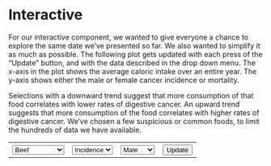 # Interactive

For our interactive component, we wanted to give everyone a chance to explore the same date we've presented so far. We also wanted to simplify it as much as possible. The following plot gets updated with each press of the "Update" button, and with the data described in the drop down menu. The x-axis in the plot shows the average caloric intake over an entire year. The y-axis shows either the male or female cancer incidence or mortality.

Selections with a downward trend suggest that more consumption of that food correlates with lower rates of digestive cancer. An upward trend suggests that more consumption of the food correlates with higher rates of digestive cancer. We've chosen a few suspicious or common foods, to limit the hundreds of data we have available.

<!-- load d3 v6 -->
<script src="https://d3js.org/d3.v6.min.js"></script>

<!-- select food, incidence, mortality and update plot -->
<table><tr>
  <th><select name="selectFood" id="selectFood">
    <option value="beef">Beef</option>
    <option value="wholeMilk">Whole Milk</option>
    <option value="peanuts">Peanuts</option>
    <option value="apples">Apples</option>
    <option value="whiteWholeFlour">Flour</option>
    <option value="carrots">Carrots</option>
    <option value="cabbage">Cabbage</option>
    <option value="chicken">Chicken</option>
    <option value="potatoes">Potatoes</option>
    <option value="orangeJuice">Orange Juice</option>
    <option value="cornSyrup">Corn Syrup</option>
  </select></th>
  <th><select name="selectCancer" id="selectCancer">
    <option value="incidence">Incidence</option>
    <option value="mortality">Mortality</option>
  </select></th>
  <th><select name="selectSex" id="selectSex">
    <option value="male">Male</option>
    <option value="female">Female</option>
  </select></th>
  <th><button type="button" id="update">Update</button></th>
</tr></table>

<!-- div container for plot -->
<div id="plot"></div>

<!-- initialize data and plot elements -->
<script>
  var t = 1500;
  var base_url = "https://raw.githubusercontent.com/cpaynerogers/food-digestive-cancer";
  var data_path = "/master/resources/processed_data/";

  // row converters
  var foodConverter = function(d) {
    if (parseInt(d["Year"]) > 1999) {
      return {
        year: parseFloat(d["Year"]),
        wholeMilk: parseFloat(d["Whole Milk"]),
        twoPercentMilk: parseFloat(d["2% Milk"]),
        onePercentMilk: parseFloat(d["1% Milk"]),
        skimMilk: parseFloat(d["Skim Milk"]),
        wholeFlavoredMilk: parseFloat(d["Whole Flavored Milk"]),
        lowFatFlavored: parseFloat(d["Low Fat Flavored"]),
        butermilk: parseFloat(d["Buttermilk"]),
        yogurt: parseFloat(d["Yogurt"]),
        americanCheese: parseFloat(d["American Cheese"]),
        otherAmericanCheese: parseFloat(d["Other American Cheese"]),
        provolone: parseFloat(d["Provolone"]),
        romano: parseFloat(d["Romano"]),
        parmesan: parseFloat(d["Parmesan"]),
        mozzarella: parseFloat(d["Mozzarella"]),
        ricotta: parseFloat(d["Ricotta"]),
        otherItalianCheese: parseFloat(d["Other Italian Cheese"]),
        swiss: parseFloat(d["Swiss"]),
        brick: parseFloat(d["Brick"]),
        muenster: parseFloat(d["Muenster"]),
        blueCheese: parseFloat(d["Blue Cheese"]),
        otherMiscCheese: parseFloat(d["Other Misc Cheese"]),
        cottageCheese: parseFloat(d["Cottage Cheese"]),
        lowfatCottageCheese: parseFloat(d["Lowfat Cottage Cheese"]),
        iceCream: parseFloat(d["Ice Cream"]),
        losfatIceCream: parseFloat(d["Lowfat Ice Cream"]),
        otherFrozenDairy: parseFloat(d["Other Frozen Dairy"]),
        cannedMilk: parseFloat(d["Canned Milk"]),
        bulkCannedMilk: parseFloat(d["Bulk Canned Milk"]),
        skimCannedMilk: parseFloat(d["Skim Canned Milk"]),
        wholeDryMilk: parseFloat(d["Whole Dry Milk"]),
        nonfatDryMilk: parseFloat(d["Nonfat Dry Milk"]),
        dryButtermilk: parseFloat(d["Dry Buttermilk"]),
        halfAndHalf: parseFloat(d["Half and Half"]),
        eggnog: parseFloat(d["Eggnog"]),
        creamProducts: parseFloat(d["Cream Products"]),
        butter: parseFloat(d["Butter"]),
        margarine: parseFloat(d["Margarine"]),
        lard: parseFloat(d["Lard"]),
        beefTallow: parseFloat(d["Beef Tallow"]),
        shortening: parseFloat(d["Shortening"]),
        saladCookingOils: parseFloat(d["Salad, Cooking Oils"]),
        otherAddedFats: parseFloat(d["Other Added Fats"]),
        lightCream: parseFloat(d["Light Cream"]),
        halfAndHalf: parseFloat(d["Half and Half"]),
        heavyCream: parseFloat(d["Heavy Cream"]),
        sourCream: parseFloat(d["Sour Cream"]),
        creamCheese: parseFloat(d["Cream Cheese"]),
        eggnog: parseFloat(d["Eggnog"]),
        oranges: parseFloat(d["Oranges"]),
        tangerines: parseFloat(d["Tangerines"]),
        grapefruit: parseFloat(d["Grapefruit"]),
        lemons: parseFloat(d["Lemons"]),
        limes: parseFloat(d["Limes"]),
        apples: parseFloat(d["Apples"]),
        apricots: parseFloat(d["Apricots"]),
        avocados: parseFloat(d["Avocados"]),
        bananas: parseFloat(d["Bananas"]),
        blueberries: parseFloat(d["Blueberries"]),
        cantaloupe: parseFloat(d["Cantaloupe"]),
        cherries: parseFloat(d["Cherries"]),
        cranberries: parseFloat(d["Cranberries"]),
        grapes: parseFloat(d["Grapes"]),
        honeydewMelons: parseFloat(d["Honeydew Melons"]),
        kiwi: parseFloat(d["Kiwi"]),
        mangoes: parseFloat(d["Mangoes"]),
        peaches: parseFloat(d["Peaches"]),
        pears: parseFloat(d["Pears"]),
        pineapple: parseFloat(d["Pineapple"]),
        papayas: parseFloat(d["Papayas"]),
        plums: parseFloat(d["Plums"]),
        raspberries: parseFloat(d["Raspberries"]),
        strawberries: parseFloat(d["Strawberries"]),
        watermelon: parseFloat(d["Watermelon"]),
        cannedApples: parseFloat(d["Canned Apples"]),
        cannedApricots: parseFloat(d["Canned Apricots"]),
        cannedCherries: parseFloat(d["Canned Cherries"]),
        cannedOlives: parseFloat(d["Canned Olives"]),
        cannedPeaches: parseFloat(d["Canned Peaches"]),
        cannedPears: parseFloat(d["Canned Pears"]),
        cannedPineapple: parseFloat(d["Canned Pineapple"]),
        cannedPlum: parseFloat(d["Canned Plum"]),
        frozenBlackberries: parseFloat(d["Frozen Blackberries"]),
        frozenBlueberries: parseFloat(d["Frozen Blueberries"]),
        frozenRaspberries: parseFloat(d["Frozen Raspberries"]),
        frozenStrawberries: parseFloat(d["Frozen Strawberries"]),
        otherFrozenBerries: parseFloat(d["Other Frozen Berries"]),
        frozenApples: parseFloat(d["Frozen Apples"]),
        frozenApricots: parseFloat(d["Frozen Apricots"]),
        frozenCherries: parseFloat(d["Frozen Cherries"]),
        frozenPeaches: parseFloat(d["Frozen Peaches"]),
        frozenPlumsAndPrunes: parseFloat(d["Frozen Plums and Prunes"]),
        otherFrozenFruits: parseFloat(d["Other Frozen Fruits"]),
        driedApples: parseFloat(d["Dried Apples"]),
        driedApricots: parseFloat(d["Dried Apricots"]),
        driedDates: parseFloat(d["Dried Dates"]),
        driedFigs: parseFloat(d["Dried Figs"]),
        driedPeaches: parseFloat(d["Dried Peaches"]),
        driedPears: parseFloat(d["Dried Pears"]),
        driedPlums: parseFloat(d["Dried Plums"]),
        driedRaisins: parseFloat(d["Dried Raisins"]),
        orangeJuice: parseFloat(d["Orange Juice"]),
        grapefruitJuice: parseFloat(d["Grapefruit Juice"]),
        lemonJuice: parseFloat(d["Lemon Juice"]),
        limeJuice: parseFloat(d["Lime Juice"]),
        appleJuice: parseFloat(d["Apple Juice"]),
        cranberryJuice: parseFloat(d["Cranberry Juice"]),
        grapeJuice: parseFloat(d["Grape Juice"]),
        pineappleJuice: parseFloat(d["Pineapple Juice"]),
        pruneJuice: parseFloat(d["Prune Juice"]),
        whiteWholeFlour: parseFloat(d["White, Whole Flour"]),
        durumFlour: parseFloat(d["Durum Flour"]),
        ryeFlour: parseFloat(d["Rye Flour"]),
        rice: parseFloat(d["Rice"]),
        cornFlourMeal: parseFloat(d["Corn Flour, Meal"]),
        hominyAndGrits: parseFloat(d["Hominy and Grits"]),
        cornstarch: parseFloat(d["Cornstarch"]),
        oatProducts: parseFloat(d["Oat Products"]),
        barleyProducts: parseFloat(d["Barley Products"]),
        beef: parseFloat(d["Beef"]),
        veal: parseFloat(d["Veal"]),
        pork: parseFloat(d["Pork"]),
        lamb: parseFloat(d["Lamb"]),
        chicken: parseFloat(d["Chicken"]),
        turkey: parseFloat(d["Turkey"]),
        freshFish: parseFloat(d["Fresh Fish"]),
        freshShellfish: parseFloat(d["Fresh Shellfish"]),
        cannedSalmon: parseFloat(d["Canned Salmon"]),
        cannedSardines: parseFloat(d["Canned Sardines"]),
        cannedTuna: parseFloat(d["Canned Tuna"]),
        cannedShellfish: parseFloat(d["Canned Shellfish"]),
        otherCanned: parseFloat(d["Other Canned"]),
        eggs: parseFloat(d["Eggs"]),
        peanuts: parseFloat(d["Peanuts"]),
        almonds: parseFloat(d["Almonds"]),
        hazelnuts: parseFloat(d["Hazelnuts"]),
        pecans: parseFloat(d["Pecans"]),
        walnuts: parseFloat(d["Walnuts"]),
        macadamiaNuts: parseFloat(d["Macadamia nuts"]),
        pistachios: parseFloat(d["Pistachios"]),
        otherNuts: parseFloat(d["Other nuts"]),
        coconuts: parseFloat(d["Coconuts"]),
        caneBeetSugar: parseFloat(d["Cane, Beet Sugar"]),
        cornSyrup: parseFloat(d["Corn Syrup"]),
        glucose: parseFloat(d["Glucose"]),
        dextrose: parseFloat(d["Dextrose"]),
        edibleSyrups: parseFloat(d["Edible Syrups"]),
        honey: parseFloat(d["Honey"]),
        artichokes: parseFloat(d["Artichokes"]),
        asparagus: parseFloat(d["Asparagus"]),
        bellPeppers: parseFloat(d["Bell Peppers"]),
        broccoli: parseFloat(d["Broccoli"]),
        brusselsSprouts: parseFloat(d["Brussels Sprouts"]),
        cabbage: parseFloat(d["Cabbage"]),
        carrots: parseFloat(d["Carrots"]),
        cauliflower: parseFloat(d["Cauliflower"]),
        celery: parseFloat(d["Celery"]),
        collardGreens: parseFloat(d["Collard Greens"]),
        sweetCorn: parseFloat(d["Sweet Corn"]),
        cucumbers: parseFloat(d["Cucumbers"]),
        eggplant: parseFloat(d["Eggplant"]),
        escarole: parseFloat(d["Escarole"]),
        garlic: parseFloat(d["Garlic"]),
        headLettuce: parseFloat(d["Head Lettuce"]),
        kale: parseFloat(d["Kale"]),
        romaineLettuce: parseFloat(d["Romaine Lettuce"]),
        limaBeans: parseFloat(d["Lima Beans"]),
        mushrooms: parseFloat(d["Mushrooms"]),
        mustardGreens: parseFloat(d["Mustard Greens"]),
        okra: parseFloat(d["Okra"]),
        onions: parseFloat(d["Onions"]),
        potatoes: parseFloat(d["Potatoes"]),
        pumpkin: parseFloat(d["Pumpkin"]),
        radishes: parseFloat(d["Radishes"]),
        snapBeans: parseFloat(d["Snap Beans"]),
        spinach: parseFloat(d["Spinach"]),
        squash: parseFloat(d["Squash"]),
        sweetPotatoes: parseFloat(d["Sweet Potatoes"]),
        tomatoes: parseFloat(d["Tomatoes"]),
        turnipGreens: parseFloat(d["Turnip Greens"]),
        cannedAsparagus: parseFloat(d["Canned Asparagus"]),
        cannedSnapBeans: parseFloat(d["Canned Snap Beans"]),
        cannedCabbage: parseFloat(d["Canned Cabbage"]),
        cannedCarrots: parseFloat(d["Canned Carrots"]),
        cannedSweetCorn: parseFloat(d["Canned Sweet Corn"]),
        cannedCucumbers: parseFloat(d["Canned Cucumbers"]),
        cannedGreenPeas: parseFloat(d["Canned Green Peas"]),
        cannedMushrooms: parseFloat(d["Canned Mushrooms"]),
        cannedChilePeppers: parseFloat(d["Canned Chile Peppers"]),
        cannedPotatoes: parseFloat(d["Canned Potatoes"]),
        cannedTomatoes: parseFloat(d["Canned Tomatoes"]),
        otherCannedVegetables: parseFloat(d["Other Canned Vegetables"]),
        frozenAsparagus: parseFloat(d["Frozen Asparagus"]),
        frozenSnapBeans: parseFloat(d["Frozen Snap Beans"]),
        frozenBroccoli: parseFloat(d["Frozen Broccoli"]),
        frozenCarrots: parseFloat(d["Frozen Carrots"]),
        frozenCauliflower: parseFloat(d["Frozen Cauliflower"]),
        frozenSweetCorn: parseFloat(d["Frozen Sweet Corn"]),
        frozenGreenPeas: parseFloat(d["Frozen Green Peas"]),
        frozenLimaBeans: parseFloat(d["Frozen Lima Beans"]),
        frozenPotatoes: parseFloat(d["Frozen Potatoes"]),
        frozenSpinach: parseFloat(d["Frozen Spinach"]),
        otherFrozenVegetables: parseFloat(d["Other Frozen Vegetables"]),
        dehydratedOnions: parseFloat(d["Dehydrated Onions"]),
        dehydratedPotatoes: parseFloat(d["Dehydrated Potatoes"]),
        chipsPotatoes: parseFloat(d["Chips, Potatoes"]),
        dryEdibleBeans: parseFloat(d["Dry Edible Beans"]),
        dryPeasAndLentils: parseFloat(d["Dry Peas and Lentils"])
      }
    }
  };
  var incidenceMaleConverter = function(d) {
    if (parseInt(d["Year"]) > 1999) {
      if (d["Sex"] === "Male") {
        return {
          year: parseFloat(d["Year"]),
          sex: d["Sex"],
          rate: parseFloat(d["Rate"]),
          cases: parseFloat(d["Cases"]),
          population: parseFloat(d["Population"])
        }
      }
    }
  };
  var incidenceFemaleConverter = function(d) {
    if (parseInt(d["Year"]) > 1999) {
      if (d["Sex"] === "Female") {
        return {
          year: parseFloat(d["Year"]),
          sex: d["Sex"],
          rate: parseFloat(d["Rate"]),
          cases: parseFloat(d["Cases"]),
          population: parseFloat(d["Population"])
        }
      }
    }
  };
  var mortalityMaleConverter = function(d) {
    if (parseInt(d["Year"]) > 1999) {
      if (d["Sex"] === "Male") {
        return {
          year: parseFloat(d["Year"]),
          sex: d["Sex"],
          rate: parseFloat(d["Rate"]),
          cases: parseFloat(d["Cases"]),
          population: parseFloat(d["Population"])
        }
      }
    }
  };
  var mortalityFemaleConverter = function(d) {
    if (parseInt(d["Year"]) > 1999) {
      if (d["Sex"] === "Female") {
        return {
          year: parseFloat(d["Year"]),
          sex: d["Sex"],
          rate: parseFloat(d["Rate"]),
          cases: parseFloat(d["Cases"]),
          population: parseFloat(d["Population"])
        }
      }
    }
  };

  // read in csv data
  var csvErrorFunction = function(e) {console.log(e)};
  var dataset = {
    mortality: {},
    incidence: {}
  };
  d3.csv(
      base_url + data_path + "food.csv",
      foodConverter)
    .then(function(data) {
      dataset.food = data
    })
    .catch(csvErrorFunction);
  d3.csv(
      base_url + data_path + "incidence.csv",
      incidenceMaleConverter)
    .then(function(data) {
      dataset.incidence.male = data
    })
    .catch(csvErrorFunction);
  d3.csv(
      base_url + data_path + "incidence.csv",
      incidenceFemaleConverter)
    .then(function(data) {
      dataset.incidence.female = data
    })
    .catch(csvErrorFunction);
  var mortalityMale = d3.csv(
      base_url + data_path + "mortality.csv",
      mortalityMaleConverter)
    .then(function(data) {
      dataset.mortality.male = data
    })
    .catch(csvErrorFunction);
  var mortalityFemale = d3.csv(
      base_url + data_path + "mortality.csv",
      mortalityFemaleConverter)
    .then(function(data) {
      dataset.mortality.female = data
    })
    .catch(csvErrorFunction);

  // margins and overall width/height
  var width = 770;
  var height = 640;
  var margin = {top: 25, right: 25, bottom: 50, left: 50};

  // create svg inside div
  var svg = d3.select("div#plot")
    .append("svg")
    .attr("width", width)
    .attr("height", height);

  // axes
  var xg = svg.append("g")
    .attr("id", "xAxis")
    .attr("transform", "translate(0," + (height-margin.top-margin.bottom) + ")")
    .transition()
    .duration(t)
    .call(
      d3.axisBottom(
        d3.scaleLinear()
          .domain([0, 1])
          .range([margin.left, width-margin.right])
      )
    );
  var yg = svg.append("g")
    .attr("id", "yAxis")
    .attr("transform", "translate(" + margin.left + ", 0)")
    .transition()
    .duration(t)
    .call(
      d3.axisLeft(
        d3.scaleLinear()
          .domain([0, 1])
          .range([height-margin.bottom, margin.top])
      )
    );

  // axis labels
  svg.append("text")
    .text("calories")
    .transition()
    .duration(t)
    .attr("x", width/2)
    .attr("y", height-margin.bottom/2)
  svg.append("text")
    .text("rate per 100,000 pop")
    .attr('transform', 'rotate(-90)')
    .transition()
    .duration(t)
    .attr("x", -height/2)
    .attr("y", margin.left/4+3)

  // update callback
  // data is redefined here and ... hopefully promises have been fulfilled?
  d3.select("#update").on("click", function () {
    // get food choice
    var foodSelection = document.getElementById('selectFood');
    var foodChoice = foodSelection.options[foodSelection.selectedIndex].value;

    // get cancer choice
    var cancerSelection = document.getElementById('selectCancer');
    var cancerChoice = cancerSelection.options[cancerSelection.selectedIndex].value;

    // get sex choice
    var sexSelection = document.getElementById('selectSex');
    var sexChoice = sexSelection.options[sexSelection.selectedIndex].value;

    // combine x- and y-data
    var x = dataset["food"];
    var y = dataset[cancerChoice][sexChoice];
    var xy = x.map(function(e, i) {
      return [e, y[i]]
    });

    // x-axis is linear food
    var xScale = d3.scaleLinear()
      .domain([
        d3.min(dataset["food"], function(d, i) {
          return d[foodChoice];
        }),
        d3.max(dataset["food"], function(d, i) {
          return d[foodChoice];
        })
      ])
      .range([margin.left, width-margin.right]);
    d3.select("g#xAxis")
      .attr("transform", "translate(0," + (height-margin.top-margin.bottom) + ")")
      .transition()
      .duration(t)
      .call(d3.axisBottom(xScale));

    // y-axis is also linear
    var yScale = d3.scaleLinear()
      .domain([
        d3.min(
          dataset[cancerChoice][sexChoice],
          function(d, i) {
            return d["rate"];
          }
        ),
        d3.max(
          dataset[cancerChoice][sexChoice],
          function(d, i) {
            return d["rate"];
          }
        )
      ])
      .range([height-margin.bottom, margin.top]);
    d3.select("g#yAxis")
      .attr("transform", "translate(" + margin.left + ", 0)")
      .transition()
      .duration(t)
      .call(d3.axisLeft(yScale));

    // add dots at pixel locations
    circles = svg.selectAll("circle")
    circles
      .data(xy)
      .enter()
      .append("circle")
      .merge(circles)
      .transition()
      .duration(t)
      .attr("cx", function(d, i) {
        return xScale(d[0][foodChoice]);
      })
      .attr("cy", function(d) {
        return yScale(d[1]["rate"]);
      })
      .attr("r", "3");
  })
</script>
